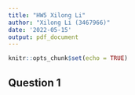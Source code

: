 ```yaml
---
title: "HW5 Xilong Li"
author: "Xilong Li (3467966)"
date: '2022-05-15'
output: pdf_document
---
```


```r
knitr::opts_chunk$set(echo = TRUE)
```

## Question 1

```r

```

